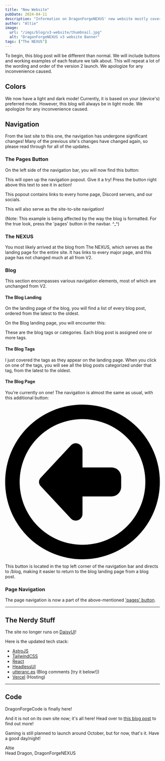 ```yaml
---
title: "New Website"
pubDate: 2024-04-11
description: "Information on DragonForgeNEXUS' new website mostly covering navigation."
author: "Altie"
image:
  url: "/imgs/blog/v3-website/thumbnail.jpg"
  alt: "DragonForgeNEXUS v3 website Banner"
tags: ["The NEXUS"]
---
```



To begin, this blog post will be different than normal. We will include buttons and working examples of each feature we talk about. This will repeat a lot of the wording and order of the version 2 launch. We apologize for any inconvenience caused.

## Colors

We now have a light and dark mode! Currently, it is based on your (device's) preferred mode. However, this blog will always be in light mode. We apologize for any inconvenience caused.

## Navigation

From the last site to this one, the navigation has undergone significant changes! Many of the previous site's changes have changed again, so please read through for all of the updates.

### The Pages Button

On the left side of the navigation bar, you will now find this button:

<Pages client:load />

This will open up the navigation popout. Give it a try! Press the button right above this text to see it in action!

This popout contains links to every home page, Discord servers, and our socials.

This will also serve as the site-to-site navigation!

(Note: This example is being affected by the way the blog is formatted. For the true look, press the 'pages' button in the navbar. ^\_^)

### The NEXUS

You most likely arrived at the blog from The NEXUS, which serves as the landing page for the entire site. It has links to every major page, and this page has not changed much at all from V2.

### Blog

This section encompasses various navigation elements, most of which are unchanged from V2.

#### The Blog Landing

On the landing page of the blog, you will find a list of every blog post, ordered from the latest to the oldest.

On the Blog landing page, you will encounter this:

<BlogTags />

These are the blog tags or categories. Each blog post is assigned one or more tags.

#### The Blog Tags

I just covered the tags as they appear on the landing page. When you click on one of the tags, you will see all the blog posts categorized under that tag, from the latest to the oldest.

#### The Blog Page

You're currently on one! The navigation is almost the same as usual, with this additional button:

<a class="btn btn-ghost btn-circle avatar" href="/blog">
  <svg
    xmlns="http://www.w3.org/2000/svg"
    viewBox="0 0 512 512"
    class="w-5 rounded-full fill-current"
  >
    <path d="M48 256a208 208 0 1 1 416 0A208 208 0 1 1 48 256zm464 0A256 256 0 1 0 0 256a256 256 0 1 0 512 0zM217.4 376.9c4.2 4.5 10.1 7.1 16.3 7.1c12.3 0 22.3-10 22.3-22.3V304h96c17.7 0 32-14.3 32-32V240c0-17.7-14.3-32-32-32H256V150.3c0-12.3-10-22.3-22.3-22.3c-6.2 0-12.1 2.6-16.3 7.1L117.5 242.2c-3.5 3.8-5.5 8.7-5.5 13.8s2 10.1 5.5 13.8l99.9 107.1z" />
  </svg>
</a>

This button is located in the top left corner of the navigation bar and directs to /blog, making it easier to return to the blog landing page from a blog post.

### Page Navigation

The page navigation is now a part of the above-mentioned ['pages' button](/blog/posts/v3-website#the-pages-button).

---

## The Nerdy Stuff

The site no longer runs on <a href="https://daisyui.com" class="after:content-['_↗']">DaisyUI</a>!

Here is the updated tech stack:

- <a href="https://astro.build" class="after:content-['_↗']">AstroJS</a>
- <a href="https://tailwindcss.com" class="after:content-['_↗']">TailwindCSS</a>
- <a href="https://react.dev" class="after:content-['_↗']">React</a>
- <a href="https://headlessui.com" class="after:content-['_↗']">HeadlessUI</a>
- <a href="https://utteranc.es" class="after:content-['_↗']">utteranc.es</a> (Blog comments [try it below!])
- <a href="https://vercel.com" class="after:content-['_↗']">Vercel</a> (Hosting)

---

## Code

DragonForgeCode is finally here!

And it is not on its own site now; it's all here! Head over to [this blog post](/blog/posts/code-is-here) to find out more!

Gaming is still planned to launch around October, but for now, that's it. Have a good day/night!

Altie  
Head Dragon, DragonForgeNEXUS
